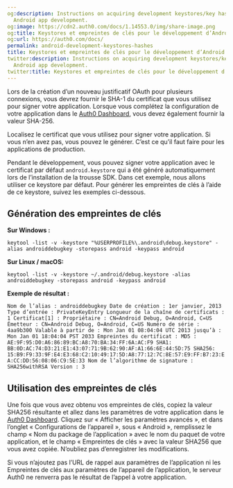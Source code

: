 ```yaml
---
og:description: Instructions on acquiring development keystores/key hashes during
  Android app development.
og:image: https://cdn2.auth0.com/docs/1.14553.0/img/share-image.png
og:title: Keystores et empreintes de clés pour le développement d’Android
og:url: https://auth0.com/docs/
permalink: android-development-keystores-hashes
title: Keystores et empreintes de clés pour le développement d’Android
twitter:description: Instructions on acquiring development keystores/key hashes during
  Android app development.
twitter:title: Keystores et empreintes de clés pour le développement d’Android
---
```


Lors de la création d’un nouveau justificatif OAuth pour plusieurs connexions, vous devrez fournir le SHA-1 du certificat que vous utilisez pour signer votre application. Lorsque vous complétez la configuration de votre application dans le [Auth0 Dashboard](%24%7Bmanage_url%7D), vous devez également fournir la valeur SHA-256.

Localisez le certificat que vous utilisez pour signer votre application. Si vous n’en avez pas, vous pouvez le générer. C’est ce qu’il faut faire pour les applications de production.

Pendant le développement, vous pouvez signer votre application avec le certificat par défaut `android.keystore` qui a été généré automatiquement lors de l’installation de la trousse SDK. Dans cet exemple, nous allons utiliser ce keystore par défaut. Pour générer les empreintes de clés à l’aide de ce keystore, suivez les exemples ci-dessous.

## Génération des empreintes de clés

**Sur Windows :**

`keytool -list -v -keystore "%USERPROFILE%\.android\debug.keystore" -alias androiddebugkey -storepass android -keypass android`

**Sur Linux / macOS:**

`keytool -list -v -keystore ~/.android/debug.keystore -alias androiddebugkey -storepass android -keypass android`

**Exemple de résultat :**

`Nom de l’alias : androiddebugkey
Date de création : 1er janvier, 2013
Type d’entrée : PrivateKeyEntry
Longueur de la chaîne de certificats : 1
Certificat[1] :
Propriétaire : CN=Android Debug, O=Android, C=US
Émetteur : CN=Android Debug, O=Android, C=US
Numéro de série : 4aa9b300
Valable à partir de : Mon Jan 01 08:04:04 UTC 2013 jusqu’à : Mon Jan 01 18:04:04 PST 2033
Empreintes du certificat :
     MD5 :  AE:9F:95:D0:A6:86:89:BC:A8:70:BA:34:FF:6A:AC:F9
     SHA1: BB:0D:AC:74:D3:21:E1:43:07:71:9B:62:90:AF:A1:66:6E:44:5D:75
     SHA256: 15:B9:F9:33:9F:E4:E3:68:C2:10:49:17:5D:A8:77:12:7C:8E:57:E9:FF:B7:23:EA:CC:DD:56:08:06:C9:5E:33
     Nom de l’algorithme de signature : SHA256withRSA
     Version : 3`

## Utilisation des empreintes de clés

Une fois que vous avez obtenu vos empreintes de clés, copiez la valeur SHA256 résultante et allez dans les paramètres de votre application dans le [Auth0 Dashboard](%24%7Bmanage_url%7D/#/applications). Cliquez sur « Afficher les paramètres avancés », et dans l’onglet « Configurations de l’appareil », sous « Android », remplissez le champ « Nom du package de l’application » avec le nom du paquet de votre application, et le champ « Empreintes de clés » avec la valeur SHA256 que vous avez copiée. N’oubliez pas d’enregistrer les modifications.

Si vous n’ajoutez pas l’URL de rappel aux paramètres de l’application ni les Empreintes de clés aux paramètres de l’appareil de l’application, le serveur Auth0 ne renverra pas le résultat de l’appel à votre application.